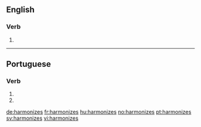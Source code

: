 ==English==

===Verb===
{{head|en}}

# {{en-third-person singular of|harmonize}}

----

==Portuguese==

===Verb===
{{head|pt|verb form}}

# {{conjugation of|harmonizar||2|s|present|subjunctive|lang=pt}}
# {{conjugation of|harmonizar||2|s|negative|imperative|lang=pt}}

[[de:harmonizes]]
[[fr:harmonizes]]
[[hu:harmonizes]]
[[no:harmonizes]]
[[pt:harmonizes]]
[[sv:harmonizes]]
[[vi:harmonizes]]